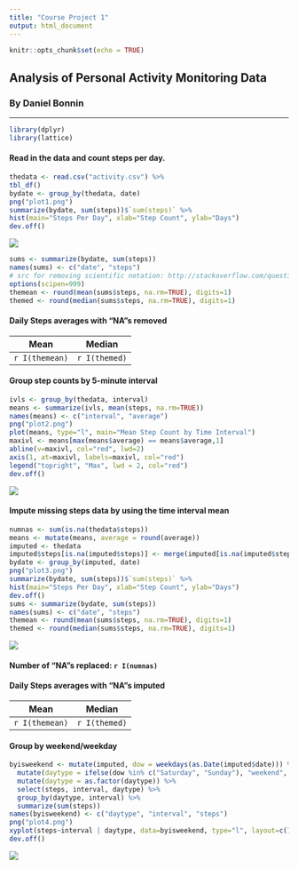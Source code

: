 ```yaml
---
title: "Course Project 1"
output: html_document
---
```


```r
knitr::opts_chunk$set(echo = TRUE)
```

## Analysis of Personal Activity Monitoring Data
### By Daniel Bonnin
***

```r
library(dplyr)
library(lattice)
```

#### Read in the data and count steps per day.

```r
thedata <- read.csv("activity.csv") %>%
tbl_df()
bydate <- group_by(thedata, date)
png("plot1.png")
summarize(bydate, sum(steps))$`sum(steps)` %>%
hist(main="Steps Per Day", xlab="Step Count", ylab="Days")
dev.off()
```

![](./plot1.png)

```r
sums <- summarize(bydate, sum(steps))
names(sums) <- c("date", "steps")
# src for removing scientific notation: http://stackoverflow.com/questions/30888631
options(scipen=999)
themean <- round(mean(sums$steps, na.rm=TRUE), digits=1)
themed <- round(median(sums$steps, na.rm=TRUE), digits=1)
```

#### Daily Steps averages with "NA"s removed

Mean | Median
---|----
`r I(themean)` | `r I(themed)`


#### Group step counts by 5-minute interval

```r
ivls <- group_by(thedata, interval)
means <- summarize(ivls, mean(steps, na.rm=TRUE))
names(means) <- c("interval", "average")
png("plot2.png")
plot(means, type="l", main="Mean Step Count by Time Interval")
maxivl <- means[max(means$average) == means$average,1]
abline(v=maxivl, col="red", lwd=2)
axis(1, at=maxivl, labels=maxivl, col="red")
legend("topright", "Max", lwd = 2, col="red")
dev.off()
```
![](./plot2.png)

#### Impute missing steps data by using the time interval mean

```r
numnas <- sum(is.na(thedata$steps))
means <- mutate(means, average = round(average))
imputed <- thedata
imputed$steps[is.na(imputed$steps)] <- merge(imputed[is.na(imputed$steps),], means, by="interval")[,"average"]
bydate <- group_by(imputed, date)
png("plot3.png")
summarize(bydate, sum(steps))$`sum(steps)` %>%
hist(main="Steps Per Day", xlab="Step Count", ylab="Days")
dev.off()
sums <- summarize(bydate, sum(steps))
names(sums) <- c("date", "steps")
themean <- round(mean(sums$steps, na.rm=TRUE), digits=1)
themed <- round(median(sums$steps, na.rm=TRUE), digits=1)
```
![](./plot3.png)


#### Number of "NA"s replaced: `r I(numnas)`


#### Daily Steps averages with "NA"s imputed

Mean | Median
---|----
`r I(themean)` | `r I(themed)`


#### Group by weekend/weekday

```r
byisweekend <- mutate(imputed, dow = weekdays(as.Date(imputed$date))) %>%
  mutate(daytype = ifelse(dow %in% c("Saturday", "Sunday"), "weekend", "weekday")) %>%
  mutate(daytype = as.factor(daytype)) %>%
  select(steps, interval, daytype) %>%
  group_by(daytype, interval) %>%
  summarize(sum(steps))
names(byisweekend) <- c("daytype", "interval", "steps")
png("plot4.png")
xyplot(steps~interval | daytype, data=byisweekend, type="l", layout=c(1, 2), main="Weekend/Weekday Steps by Interval")
dev.off()
```

![](./plot4.png)